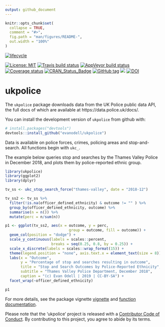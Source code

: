 ```yaml
---
output: github_document
---
```


<!-- README.md is generated from README.Rmd. Please edit that file -->

```r
knitr::opts_chunk$set(
  collapse = TRUE,
  comment = "#>",
  fig.path = "man/figures/README-",
  out.width = "100%"
)
```


[![lifecycle](https://img.shields.io/badge/lifecycle-experimental-orange.svg)](https://www.tidyverse.org/lifecycle/#experimental)

[![License: MIT](https://img.shields.io/badge/License-MIT-blue.svg)](https://opensource.org/licenses/MIT)
[![Travis build status](https://travis-ci.org/evanodell/ukpolice.svg?branch=master)](https://travis-ci.org/evanodell/ukpolice)
[![AppVeyor build status](https://ci.appveyor.com/api/projects/status/github/evanodell/ukpolice?branch=master&svg=true)](https://ci.appveyor.com/project/evanodell/ukpolice)
[![Coverage status](https://codecov.io/gh/evanodell/ukpolice/branch/master/graph/badge.svg)](https://codecov.io/github/evanodell/ukpolice?branch=master)
[![CRAN_Status_Badge](https://www.r-pkg.org/badges/version/ukpolice)](https://cran.r-project.org/package=ukpolice)
[![GitHub tag](https://img.shields.io/github/tag/evanodell/ukpolice.svg)](https://github.com/evanodell/ukpolice)
[![](https://cranlogs.r-pkg.org/badges/grand-total/ukpolice)](https://dgrtwo.shinyapps.io/cranview/)
[![DOI](https://zenodo.org/badge/178673884.svg)](https://zenodo.org/badge/latestdoi/178673884)



# ukpolice

The `ukpolice` package downloads data from the UK Police public data API, the full docs of which are available at https://data.police.uk/docs/.

You can install the development version of `ukpolice` from github with:

```r
# install.packages("devtools")
devtools::install_github("evanodell/ukpolice")
```

Data is available on police forces, crimes, policing areas and stop-and-search. All functions begin with `ukc_`.

The example below queries stop and searches by the Thames Valley Police in December 2018, and plots them by police-reported ethnic group.

```r
library(ukpolice)
library(ggplot2)
library(dplyr)

tv_ss <- ukc_stop_search_force("thames-valley", date = "2018-12")

tv_ss2 <- tv_ss %>% 
  filter(!is.na(officer_defined_ethnicity) & outcome != "" ) %>%
  group_by(officer_defined_ethnicity, outcome) %>%
  summarise(n = n()) %>%
  mutate(perc = n/sum(n))

p1 <- ggplot(tv_ss2, aes(x = outcome, y = perc,
                             group = outcome, fill = outcome)) + 
  geom_col(position = "dodge") + 
  scale_y_continuous(labels = scales::percent,
                     breaks = seq(0.25, 0.8, by = 0.25)) + 
  scale_x_discrete(labels = scales::wrap_format(15)) + 
  theme(legend.position = "none", axis.text.x = element_text(size = 8)) + 
  labs(x = "Outcome", 
       y = "Percentage of stop and searches resulting in outcome",
       title = "Stop and Search Outcomes by Police-Reported Ethnicity",
       subtitle = "Thames Valley Police Department, December 2018",
       caption = "(c) Evan Odell | 2019 | CC-BY-SA") + 
  facet_wrap(~officer_defined_ethnicity)

p1
```

For more details, see the package vignette [vignette](https://docs.evanodell.com/ukpolice/articles/introduction.html) and [function documentation](https://docs.evanodell.com/ukpolice/reference/index.html).

Please note that the 'ukpolice' project is released with a [Contributor Code of Conduct](CODE_OF_CONDUCT.md). By contributing to this project, you agree to abide by its terms.
